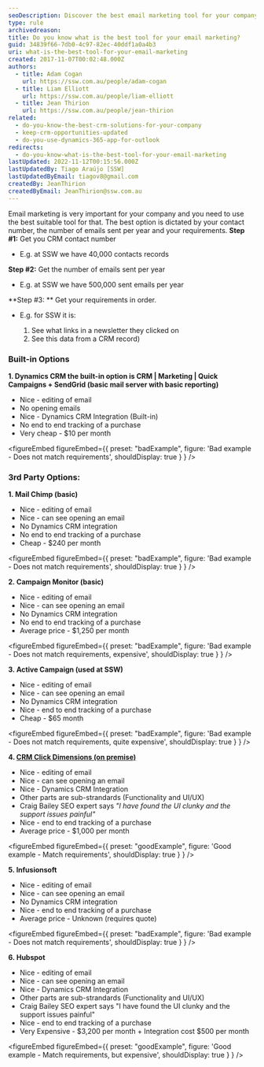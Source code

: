 ```yaml
---
seoDescription: Discover the best email marketing tool for your company's unique needs and requirements.
type: rule
archivedreason:
title: Do you know what is the best tool for your email marketing?
guid: 34839f66-7db0-4c97-82ec-40ddf1a0a4b3
uri: what-is-the-best-tool-for-your-email-marketing
created: 2017-11-07T00:02:48.000Z
authors:
  - title: Adam Cogan
    url: https://ssw.com.au/people/adam-cogan
  - title: Liam Elliott
    url: https://ssw.com.au/people/liam-elliott
  - title: Jean Thirion
    url: https://ssw.com.au/people/jean-thirion
related:
  - do-you-know-the-best-crm-solutions-for-your-company
  - keep-crm-opportunities-updated
  - do-you-use-dynamics-365-app-for-outlook
redirects:
  - do-you-know-what-is-the-best-tool-for-your-email-marketing
lastUpdated: 2022-11-12T00:15:56.000Z
lastUpdatedBy: Tiago Araújo [SSW]
lastUpdatedByEmail: tiagov8@gmail.com
createdBy: JeanThirion
createdByEmail: JeanThirion@ssw.com.au
---
```


Email marketing is very important for your company and you need to use the best suitable tool for that. The best option is dictated by your contact number, the number of emails sent per year and your requirements.
**Step #1:** Get you CRM contact number

- E.g. at SSW we have 40,000 contacts records

**Step #2:** Get the number of emails sent per year

- E.g. at SSW we have 500,000 sent emails per year

**Step #3: ** Get your requirements in order.

- E.g. for SSW it is:

  1. See what links in a newsletter they clicked on
  2. See this data from a CRM record)

### Built-in Options

**1. Dynamics CRM the built-in option is CRM | Marketing | Quick Campaigns + SendGrid (basic mail server with basic reporting)**

- Nice - editing of email
- No opening emails
- Nice - Dynamics CRM Integration (Built-in)
- No end to end tracking of a purchase
- Very cheap - $10 per month

<figureEmbed figureEmbed={{
  preset: "badExample",
  figure: 'Bad example - Does not match requirements',
  shouldDisplay: true
} } />


### 3rd Party Options:

**1. Mail Chimp (basic)**

- Nice - editing of email
- Nice - can see opening an email
- No Dynamics CRM integration
- No end to end tracking of a purchase
- Cheap - $240 per month

<figureEmbed figureEmbed={{
  preset: "badExample",
  figure: 'Bad example - Does not match requirements',
  shouldDisplay: true
} } />


**2. Campaign Monitor (basic)**

- Nice - editing of email
- Nice - can see opening an email
- No Dynamics CRM integration
- No end to end tracking of a purchase
- Average price - $1,250 per month

<figureEmbed figureEmbed={{
  preset: "badExample",
  figure: 'Bad example - Does not match requirements, expensive',
  shouldDisplay: true
} } />


**3. Active Campaign (used at SSW)**

- Nice - editing of email
- Nice - can see opening an email
- No Dynamics CRM integration
- Nice - end to end tracking of a purchase
- Cheap - $65 month

<figureEmbed figureEmbed={{
  preset: "badExample",
  figure: 'Bad example - Does not match requirements, quite expensive',
  shouldDisplay: true
} } />


**4. [CRM Click Dimensions (on premise)](https://clickdimensions.com/pricing/)**

- Nice - editing of email
- Nice - can see opening an email
- Nice - Dynamics CRM Integration
- Other parts are sub-strandards (Functionality and UI/UX)
- Craig Bailey SEO expert says _"I have found the UI clunky and the support issues painful"_
- Nice - end to end tracking of a purchase
- Average price - $1,000 per month

<figureEmbed figureEmbed={{
  preset: "goodExample",
  figure: 'Good example - Match requirements',
  shouldDisplay: true
} } />


**5. Infusionsoft**

- Nice - editing of email
- Nice - can see opening an email
- No Dynamics CRM integration
- Nice - end to end tracking of a purchase
- Average price - Unknown (requires quote)

<figureEmbed figureEmbed={{
  preset: "badExample",
  figure: 'Bad example - Does not match requirements',
  shouldDisplay: true
} } />


**6. Hubspot**

- Nice - editing of email
- Nice - can see opening an email
- Nice - Dynamics CRM Integration
- Other parts are sub-strandards (Functionality and UI/UX)
- Craig Bailey SEO expert says "I have found the UI clunky and the support issues painful"
- Nice - end to end tracking of a purchase
- Very Expensive - $3,200 per month + Integration cost $500 per month

<figureEmbed figureEmbed={{
  preset: "goodExample",
  figure: 'Good example - Match requirements, but expensive',
  shouldDisplay: true
} } />
